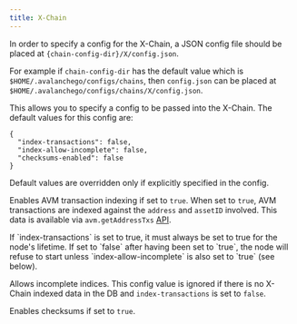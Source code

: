```yaml
---
title: X-Chain
---
```


In order to specify a config for the X-Chain, a JSON config file should be placed at `{chain-config-dir}/X/config.json`.

For example if `chain-config-dir` has the default value which is `$HOME/.avalanchego/configs/chains`, then `config.json` can be placed at `$HOME/.avalanchego/configs/chains/X/config.json`.

This allows you to specify a config to be passed into the X-Chain. The default values for this config are:

```
{
  "index-transactions": false,
  "index-allow-incomplete": false,
  "checksums-enabled": false
}
```

Default values are overridden only if explicitly specified in the config.

Enables AVM transaction indexing if set to `true`. When set to `true`, AVM transactions are indexed against the `address` and `assetID` involved. This data is available via `avm.getAddressTxs` [API](/api-reference/x-chain/api#avmgetaddresstxs).

<Callout title="Note">
If `index-transactions` is set to true, it must always be set to true for the node's lifetime. If set to `false` after having been set to `true`, the node will refuse to start unless `index-allow-incomplete` is also set to `true` (see below).
</Callout>

Allows incomplete indices. This config value is ignored if there is no X-Chain indexed data in the DB and `index-transactions` is set to `false`.

Enables checksums if set to `true`.